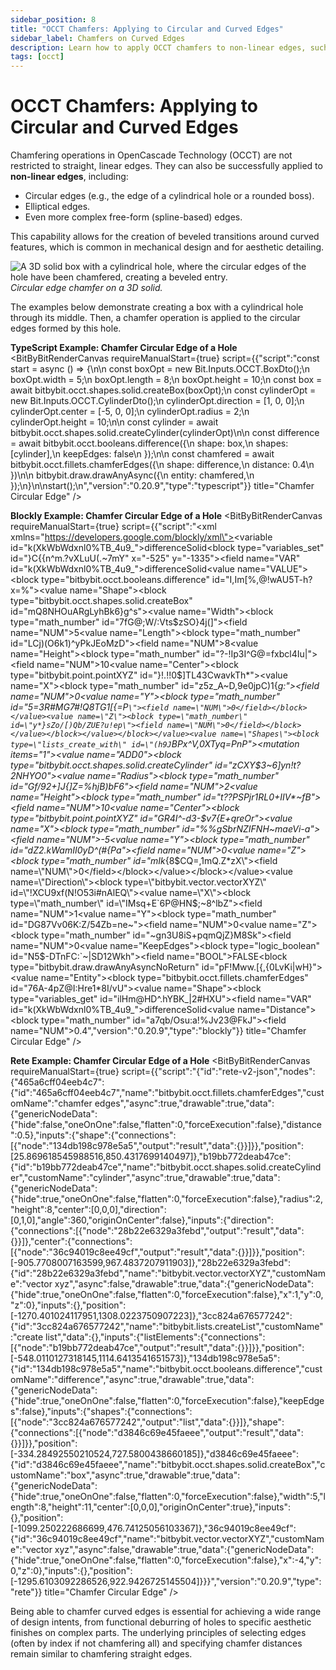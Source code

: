 ```yaml
---
sidebar_position: 8
title: "OCCT Chamfers: Applying to Circular and Curved Edges"
sidebar_label: Chamfers on Curved Edges
description: Learn how to apply OCCT chamfers to non-linear edges, such as circular or elliptical edges (e.g., around a hole), in Bitbybit using Rete, Blockly, and TypeScript.
tags: [occt]
---
```



# OCCT Chamfers: Applying to Circular and Curved Edges

Chamfering operations in OpenCascade Technology (OCCT) are not restricted to straight, linear edges. They can also be successfully applied to **non-linear edges**, including:
*   Circular edges (e.g., the edge of a cylindrical hole or a rounded boss).
*   Elliptical edges.
*   Even more complex free-form (spline-based) edges.

This capability allows for the creation of beveled transitions around curved features, which is common in mechanical design and for aesthetic detailing.

![A 3D solid box with a cylindrical hole, where the circular edges of the hole have been chamfered, creating a beveled entry.](https://ik.imagekit.io/bitbybit/app/assets/start/general/editor-categories/chamfer-with-circular-hole.jpeg "Circular edge chamfer on a 3D solid")
*Circular edge chamfer on a 3D solid.*

The examples below demonstrate creating a box with a cylindrical hole through its middle. Then, a chamfer operation is applied to the circular edges formed by this hole.

**TypeScript Example: Chamfer Circular Edge of a Hole**
<BitByBitRenderCanvas
  requireManualStart={true}
  script={{"script":"const start = async () => {\n\n    const boxOpt = new Bit.Inputs.OCCT.BoxDto();\n    boxOpt.width = 5;\n    boxOpt.length = 8;\n    boxOpt.height = 10;\n    const box = await bitbybit.occt.shapes.solid.createBox(boxOpt);\n    const cylinderOpt = new Bit.Inputs.OCCT.CylinderDto();\n    cylinderOpt.direction = [1, 0, 0];\n    cylinderOpt.center = [-5, 0, 0];\n    cylinderOpt.radius = 2;\n    cylinderOpt.height = 10;\n\n    const cylinder = await bitbybit.occt.shapes.solid.createCylinder(cylinderOpt)\n\n    const difference = await bitbybit.occt.booleans.difference({\n        shape: box,\n        shapes: [cylinder],\n        keepEdges: false\n    });\n\n    const chamfered = await bitbybit.occt.fillets.chamferEdges({\n        shape: difference,\n        distance: 0.4\n    })\n\n    bitbybit.draw.drawAnyAsync({\n        entity: chamfered,\n    });\n}\n\nstart();\n","version":"0.20.9","type":"typescript"}}
  title="Chamfer Circular Edge"
/>

**Blockly Example: Chamfer Circular Edge of a Hole**
<BitByBitRenderCanvas
  requireManualStart={true}
  script={{"script":"<xml xmlns=\"https://developers.google.com/blockly/xml\"><variables><variable id=\"k(XkWbWdxnl0%TB_4u9_\">differenceSolid</variable></variables><block type=\"variables_set\" id=\"}C{{n^m.?vXLuU(.~7mY\" x=\"-525\" y=\"-1335\"><field name=\"VAR\" id=\"k(XkWbWdxnl0%TB_4u9_\">differenceSolid</field><value name=\"VALUE\"><block type=\"bitbybit.occt.booleans.difference\" id=\"I,Im[%,@!wAU5T-h?x=%\"><value name=\"Shape\"><block type=\"bitbybit.occt.shapes.solid.createBox\" id=\"mQ8NHOuARgLyhBk6}g^s\"><value name=\"Width\"><block type=\"math_number\" id=\"7fG@;W/:Vts$zSO}4j(]\"><field name=\"NUM\">5</field></block></value><value name=\"Length\"><block type=\"math_number\" id=\"LCj)(O6k1)^yPkJEoMzD\"><field name=\"NUM\">8</field></block></value><value name=\"Height\"><block type=\"math_number\" id=\"?-!Ip3I^G@=fxbcl4Iu|\"><field name=\"NUM\">10</field></block></value><value name=\"Center\"><block type=\"bitbybit.point.pointXYZ\" id=\"}!.!!0$]TL43CwavkTh*\"><value name=\"X\"><block type=\"math_number\" id=\"z5z_A~D,9e0jpC)1{_g:\"><field name=\"NUM\">0</field></block></value><value name=\"Y\"><block type=\"math_number\" id=\"5=3R#MG7#!Q8TG1[{=P`\"><field name=\"NUM\">0</field></block></value><value name=\"Z\"><block type=\"math_number\" id=\"y*}sZo/[)Qb/ZUE?u!ep\"><field name=\"NUM\">0</field></block></value></block></value></block></value><value name=\"Shapes\"><block type=\"lists_create_with\" id=\"(h9J`BPx^V,0XTyq=PnP\"><mutation items=\"1\"></mutation><value name=\"ADD0\"><block type=\"bitbybit.occt.shapes.solid.createCylinder\" id=\"zCXY$3~6]yn!t?2NHYO0\"><value name=\"Radius\"><block type=\"math_number\" id=\"Gf/92+]J{]Z=%hjB)bF6\"><field name=\"NUM\">2</field></block></value><value name=\"Height\"><block type=\"math_number\" id=\"t??PSPjr1RL0+IIV*~fB\"><field name=\"NUM\">10</field></block></value><value name=\"Center\"><block type=\"bitbybit.point.pointXYZ\" id=\"GR4I^-d3-$v7{E+qreOr\"><value name=\"X\"><block type=\"math_number\" id=\"%%gSbrNZIFNH~maeVi-a\"><field name=\"NUM\">-5</field></block></value><value name=\"Y\"><block type=\"math_number\" id=\"*dZ2.kWamII0yD^(#{Pa\"><field name=\"NUM\">0</field></block></value><value name=\"Z\"><block type=\"math_number\" id=\"mIk*_{8$CQ=,1mQ.Z*zX\"><field name=\"NUM\">0</field></block></value></block></value><value name=\"Direction\"><block type=\"bitbybit.vector.vectorXYZ\" id=\"!XCU9xf(N!O53i#nAlEQ\"><value name=\"X\"><block type=\"math_number\" id=\"IMsq+E`6P@HN$;~8^lbZ\"><field name=\"NUM\">1</field></block></value><value name=\"Y\"><block type=\"math_number\" id=\"DG87Vv06K:Z/54Zb=ne~\"><field name=\"NUM\">0</field></block></value><value name=\"Z\"><block type=\"math_number\" id=\"~gn3U8iS+pqmQjZ}M8Sk\"><field name=\"NUM\">0</field></block></value></block></value></block></value></block></value><value name=\"KeepEdges\"><block type=\"logic_boolean\" id=\"N5$-DTnFC:`~|SD12Wkh\"><field name=\"BOOL\">FALSE</field></block></value></block></value><next><block type=\"bitbybit.draw.drawAnyAsyncNoReturn\" id=\"pF!Mww.[{,{0LvKi|wH}\"><value name=\"Entity\"><block type=\"bitbybit.occt.fillets.chamferEdges\" id=\"76A-4pZ@I:Hre1*8I/vU\"><value name=\"Shape\"><block type=\"variables_get\" id=\"ilHm@HD^.hYBK_|2#HXU\"><field name=\"VAR\" id=\"k(XkWbWdxnl0%TB_4u9_\">differenceSolid</field></block></value><value name=\"Distance\"><block type=\"math_number\" id=\"a7qb/Osu:a!%Jv23@FkJ\"><field name=\"NUM\">0.4</field></block></value></block></value></block></next></block></xml>","version":"0.20.9","type":"blockly"}}
  title="Chamfer Circular Edge"
/>

**Rete Example: Chamfer Circular Edge of a Hole**
<BitByBitRenderCanvas
  requireManualStart={true}
  script={{"script":"{\"id\":\"rete-v2-json\",\"nodes\":{\"465a6cff04eeb4c7\":{\"id\":\"465a6cff04eeb4c7\",\"name\":\"bitbybit.occt.fillets.chamferEdges\",\"customName\":\"chamfer edges\",\"async\":true,\"drawable\":true,\"data\":{\"genericNodeData\":{\"hide\":false,\"oneOnOne\":false,\"flatten\":0,\"forceExecution\":false},\"distance\":0.5},\"inputs\":{\"shape\":{\"connections\":[{\"node\":\"134db198c978e5a5\",\"output\":\"result\",\"data\":{}}]}},\"position\":[25.869618545988516,850.4317699140497]},\"b19bb772deab47ce\":{\"id\":\"b19bb772deab47ce\",\"name\":\"bitbybit.occt.shapes.solid.createCylinder\",\"customName\":\"cylinder\",\"async\":true,\"drawable\":true,\"data\":{\"genericNodeData\":{\"hide\":true,\"oneOnOne\":false,\"flatten\":0,\"forceExecution\":false},\"radius\":2,\"height\":8,\"center\":[0,0,0],\"direction\":[0,1,0],\"angle\":360,\"originOnCenter\":false},\"inputs\":{\"direction\":{\"connections\":[{\"node\":\"28b22e6329a3febd\",\"output\":\"result\",\"data\":{}}]},\"center\":{\"connections\":[{\"node\":\"36c94019c8ee49cf\",\"output\":\"result\",\"data\":{}}]}},\"position\":[-905.7708007163599,967.4837207911903]},\"28b22e6329a3febd\":{\"id\":\"28b22e6329a3febd\",\"name\":\"bitbybit.vector.vectorXYZ\",\"customName\":\"vector xyz\",\"async\":false,\"drawable\":true,\"data\":{\"genericNodeData\":{\"hide\":true,\"oneOnOne\":false,\"flatten\":0,\"forceExecution\":false},\"x\":1,\"y\":0,\"z\":0},\"inputs\":{},\"position\":[-1270.401024117951,1308.0223750907223]},\"3cc824a676577242\":{\"id\":\"3cc824a676577242\",\"name\":\"bitbybit.lists.createList\",\"customName\":\"create list\",\"data\":{},\"inputs\":{\"listElements\":{\"connections\":[{\"node\":\"b19bb772deab47ce\",\"output\":\"result\",\"data\":{}}]}},\"position\":[-548.0110127318145,1114.6413541651573]},\"134db198c978e5a5\":{\"id\":\"134db198c978e5a5\",\"name\":\"bitbybit.occt.booleans.difference\",\"customName\":\"difference\",\"async\":true,\"drawable\":true,\"data\":{\"genericNodeData\":{\"hide\":true,\"oneOnOne\":false,\"flatten\":0,\"forceExecution\":false},\"keepEdges\":false},\"inputs\":{\"shapes\":{\"connections\":[{\"node\":\"3cc824a676577242\",\"output\":\"list\",\"data\":{}}]},\"shape\":{\"connections\":[{\"node\":\"d3846c69e45faeee\",\"output\":\"result\",\"data\":{}}]}},\"position\":[-334.28492550210524,727.5800438660185]},\"d3846c69e45faeee\":{\"id\":\"d3846c69e45faeee\",\"name\":\"bitbybit.occt.shapes.solid.createBox\",\"customName\":\"box\",\"async\":true,\"drawable\":true,\"data\":{\"genericNodeData\":{\"hide\":true,\"oneOnOne\":false,\"flatten\":0,\"forceExecution\":false},\"width\":5,\"length\":8,\"height\":11,\"center\":[0,0,0],\"originOnCenter\":true},\"inputs\":{},\"position\":[-1099.250222686699,476.74125056103367]},\"36c94019c8ee49cf\":{\"id\":\"36c94019c8ee49cf\",\"name\":\"bitbybit.vector.vectorXYZ\",\"customName\":\"vector xyz\",\"async\":false,\"drawable\":true,\"data\":{\"genericNodeData\":{\"hide\":true,\"oneOnOne\":false,\"flatten\":0,\"forceExecution\":false},\"x\":-4,\"y\":0,\"z\":0},\"inputs\":{},\"position\":[-1295.6103092286526,922.9426725145504]}}}","version":"0.20.9","type":"rete"}}
  title="Chamfer Circular Edge"
/>

Being able to chamfer curved edges is essential for achieving a wide range of design intents, from functional deburring of holes to specific aesthetic finishes on complex parts. The underlying principles of selecting edges (often by index if not chamfering all) and specifying chamfer distances remain similar to chamfering straight edges.